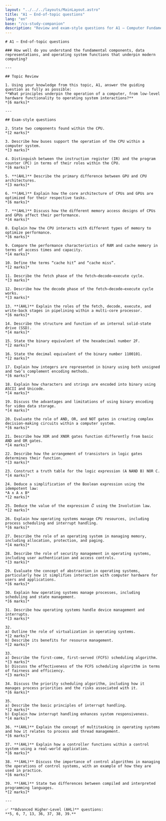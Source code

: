 ```yaml
---
layout: "../../../layouts/MainLayout.astro"
title: "A1 – End-of-topic questions"
lang: "en"
base: "/cs-study-companion"
description: "Review and exam-style questions for A1 – Computer Fundamentals."
---
```


<article className="prose prose-lg prose-slate max-w-none">

    # A1 – End-of-topic questions

    ### How well do you understand the fundamental components, data representations, and operating system functions that underpin modern computing?

    ---

    ## Topic Review

    1. Using your knowledge from this topic, A1, answer the guiding question as fully as possible:
    **What principles underpin the operation of a computer, from low-level hardware functionality to operating system interactions?**
    *[6 marks]*

    ---

    ## Exam-style questions

    2. State two components found within the CPU.
    *[2 marks]*

    3. Describe how buses support the operation of the CPU within a computer system.
    *[3 marks]*

    4. Distinguish between the instruction register (IR) and the program counter (PC) in terms of their roles within the CPU.
    *[6 marks]*

    5. **(AHL)** Describe the primary difference between GPU and CPU architectures.
    *[3 marks]*

    6. **(AHL)** Explain how the core architecture of CPUs and GPUs are optimized for their respective tasks.
    *[6 marks]*

    7. **(AHL)** Discuss how the different memory access designs of CPUs and GPUs affect their performance.
    *[4 marks]*

    8. Explain how the CPU interacts with different types of memory to optimize performance.
    *[6 marks]*

    9. Compare the performance characteristics of RAM and cache memory in terms of access times and capacity.
    *[4 marks]*

    10. Define the terms “cache hit” and “cache miss”.
    *[2 marks]*

    11. Describe the fetch phase of the fetch–decode–execute cycle.
    *[3 marks]*

    12. Describe how the decode phase of the fetch–decode–execute cycle works.
    *[3 marks]*

    13. **(AHL)** Explain the roles of the fetch, decode, execute, and write-back stages in pipelining within a multi-core processor.
    *[6 marks]*

    14. Describe the structure and function of an internal solid-state drive (SSD).
    *[4 marks]*

    15. State the binary equivalent of the hexadecimal number 2F.
    *[2 marks]*

    16. State the decimal equivalent of the binary number 1100101.
    *[2 marks]*

    17. Explain how integers are represented in binary using both unsigned and two’s complement encoding methods.
    *[6 marks]*

    18. Explain how characters and strings are encoded into binary using ASCII and Unicode.
    *[4 marks]*

    19. Discuss the advantages and limitations of using binary encoding for video data storage.
    *[4 marks]*

    20. Evaluate the role of AND, OR, and NOT gates in creating complex decision-making circuits within a computer system.
    *[6 marks]*

    21. Describe how XOR and XNOR gates function differently from basic AND and OR gates.
    *[4 marks]*

    22. Describe how the arrangement of transistors in logic gates determines their function.
    *[3 marks]*

    23. Construct a truth table for the logic expression (A NAND B) NOR C.
    *[4 marks]*

    24. Deduce a simplification of the Boolean expression using the idempotent law:
    *A ∧ A ∧ B*
    *[2 marks]*

    25. Deduce the value of the expression 𝐶̅ using the Involution law.
    *[2 marks]*

    26. Explain how operating systems manage CPU resources, including process scheduling and interrupt handling.
    *[6 marks]*

    27. Describe the role of an operating system in managing memory, including allocation, protection, and paging.
    *[4 marks]*

    28. Describe the role of security management in operating systems, including user authentication and access controls.
    *[3 marks]*

    29. Evaluate the concept of abstraction in operating systems, particularly how it simplifies interaction with computer hardware for users and applications.
    *[6 marks]*

    30. Explain how operating systems manage processes, including scheduling and state management.
    *[6 marks]*

    31. Describe how operating systems handle device management and interrupts.
    *[3 marks]*

    32.
    a) Outline the role of virtualization in operating systems.
    *[2 marks]*
    b) Describe its benefits for resource management.
    *[2 marks]*

    33.
    a) Describe the first-come, first-served (FCFS) scheduling algorithm.
    *[3 marks]*
    b) Discuss the effectiveness of the FCFS scheduling algorithm in terms of fairness and efficiency.
    *[3 marks]*

    34. Discuss the priority scheduling algorithm, including how it manages process priorities and the risks associated with it.
    *[6 marks]*

    35.
    a) Describe the basic principles of interrupt handling.
    *[2 marks]*
    b) Explain how interrupt handling enhances system responsiveness.
    *[4 marks]*

    36. **(AHL)** Explain the concept of multitasking in operating systems and how it relates to process and thread management.
    *[6 marks]*

    37. **(AHL)** Explain how a controller functions within a control system using a real-world application.
    *[6 marks]*

    38. **(AHL)** Discuss the importance of control algorithms in managing the operations of control systems, with an example of how they are used in practice.
    *[6 marks]*

    39. **(AHL)** State two differences between compiled and interpreted programming languages.
    *[2 marks]*

    ---

    ✅ **Advanced Higher-Level (AHL)** questions:
    **5, 6, 7, 13, 36, 37, 38, 39.**

</article>
